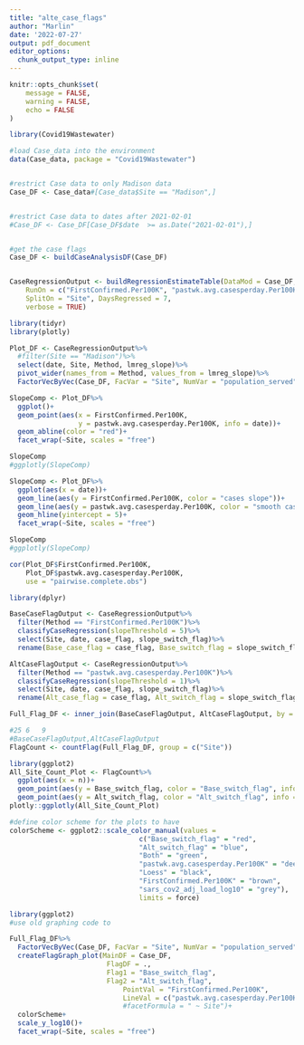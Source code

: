 ```yaml
---
title: "alte_case_flags"
author: "Marlin"
date: '2022-07-27'
output: pdf_document
editor_options: 
  chunk_output_type: inline
---
```



```r
knitr::opts_chunk$set(
	message = FALSE,
	warning = FALSE,
	echo = FALSE
)
```

```r
library(Covid19Wastewater)
```

```r
#load Case_data into the environment
data(Case_data, package = "Covid19Wastewater")


#restrict Case data to only Madison data
Case_DF <- Case_data#[Case_data$Site == "Madison",]


#restrict Case data to dates after 2021-02-01
#Case_DF <- Case_DF[Case_DF$date  >= as.Date("2021-02-01"),]


#get the case flags
Case_DF <- buildCaseAnalysisDF(Case_DF)


CaseRegressionOutput <- buildRegressionEstimateTable(DataMod = Case_DF, 
    RunOn = c("FirstConfirmed.Per100K", "pastwk.avg.casesperday.Per100K"),
    SplitOn = "Site", DaysRegressed = 7,
    verbose = TRUE)
```

```r
library(tidyr)
library(plotly)

Plot_DF <- CaseRegressionOutput%>%
  #filter(Site == "Madison")%>%
  select(date, Site, Method, lmreg_slope)%>%
  pivot_wider(names_from = Method, values_from = lmreg_slope)%>%
  FactorVecByVec(Case_DF, FacVar = "Site", NumVar = "population_served")

SlopeComp <- Plot_DF%>%
  ggplot()+
  geom_point(aes(x = FirstConfirmed.Per100K,
                 y = pastwk.avg.casesperday.Per100K, info = date))+
  geom_abline(color = "red")+
  facet_wrap(~Site, scales = "free")

SlopeComp
#ggplotly(SlopeComp)

SlopeComp <- Plot_DF%>%
  ggplot(aes(x = date))+
  geom_line(aes(y = FirstConfirmed.Per100K, color = "cases slope"))+
  geom_line(aes(y = pastwk.avg.casesperday.Per100K, color = "smooth cases slope"))+
  geom_hline(yintercept = 5)+
  facet_wrap(~Site, scales = "free")

SlopeComp
#ggplotly(SlopeComp)

cor(Plot_DF$FirstConfirmed.Per100K, 
    Plot_DF$pastwk.avg.casesperday.Per100K,
    use = "pairwise.complete.obs")
```

```r
library(dplyr)

BaseCaseFlagOutput <- CaseRegressionOutput%>%
  filter(Method == "FirstConfirmed.Per100K")%>%
  classifyCaseRegression(slopeThreshold = 5)%>%
  select(Site, date, case_flag, slope_switch_flag)%>%
  rename(Base_case_flag = case_flag, Base_switch_flag = slope_switch_flag)

AltCaseFlagOutput <- CaseRegressionOutput%>%
  filter(Method == "pastwk.avg.casesperday.Per100K")%>%
  classifyCaseRegression(slopeThreshold = 1)%>%
  select(Site, date, case_flag, slope_switch_flag)%>%
  rename(Alt_case_flag = case_flag, Alt_switch_flag = slope_switch_flag)

Full_Flag_DF <- inner_join(BaseCaseFlagOutput, AltCaseFlagOutput, by = c("date","Site"))

#25	6	9
#BaseCaseFlagOutput,AltCaseFlagOutput
FlagCount <- countFlag(Full_Flag_DF, group = c("Site"))

library(ggplot2)
All_Site_Count_Plot <- FlagCount%>%
  ggplot(aes(x = n))+
  geom_point(aes(y = Base_switch_flag, color = "Base_switch_flag", info = Site))+
  geom_point(aes(y = Alt_switch_flag, color = "Alt_switch_flag", info = Site))
plotly::ggplotly(All_Site_Count_Plot)
```


```r


#define color scheme for the plots to have
colorScheme <- ggplot2::scale_color_manual(values = 
                                c("Base_switch_flag" = "red",
                                "Alt_switch_flag" = "blue",
                                "Both" = "green",
                                "pastwk.avg.casesperday.Per100K" = "deeppink",
                                "Loess" = "black",
                                "FirstConfirmed.Per100K" = "brown",
                                "sars_cov2_adj_load_log10" = "grey"),
                                limits = force)

library(ggplot2)
#use old graphing code to

Full_Flag_DF%>%
  FactorVecByVec(Case_DF, FacVar = "Site", NumVar = "population_served")%>%
  createFlagGraph_plot(MainDF = Case_DF,
                        FlagDF = .,
                        Flag1 = "Base_switch_flag",
                        Flag2 = "Alt_switch_flag",
                            PointVal = "FirstConfirmed.Per100K",
                            LineVal = c("pastwk.avg.casesperday.Per100K"))+#,
                            #facetFormula = " ~ Site")+ 
  colorScheme+
  scale_y_log10()+
  facet_wrap(~Site, scales = "free")
```


